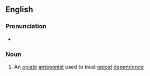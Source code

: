 ==English==

===Pronunciation===
* {{IPA|en|/nælˈtɹɛksəʊn/}}

===Noun===
{{wikipedia}}
{{en-noun|-}}

# An [[opiate]] [[antagonist]] used to treat [[opioid]] [[dependence]]